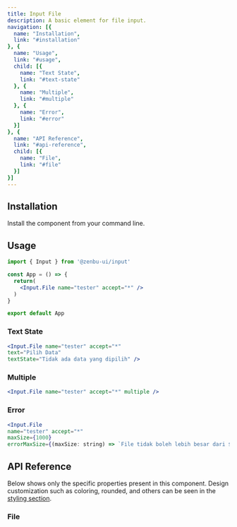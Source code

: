 ```yaml
---
title: Input File
description: A basic element for file input.
navigation: [{
  name: "Installation",
  link: "#installation"
}, {
  name: "Usage",
  link: "#usage",
  child: [{
    name: "Text State",
    link: "#text-state"
  }, {
    name: "Multiple",
    link: "#multiple"
  }, {
    name: "Error",
    link: "#error"
  }]
}, {
  name: "API Reference",
  link: "#api-reference",
  child: [{
    name: "File",
    link: "#file"
  }]
}]
---
```


<PreviewInputFile />

## Installation
Install the component from your command line.

<NpmInstall packageName="@zenbu-ui/input" />

## Usage

```jsx
import { Input } from '@zenbu-ui/input'

const App = () => {
  return(
    <Input.File name="tester" accept="*" />
  )
}

export default App
```

### Text State
<PreviewInputFileText />

```jsx
<Input.File name="tester" accept="*"
text="Pilih Data"
textState="Tidak ada data yang dipilih" />
```

### Multiple
<PreviewInputFileMultiple />

```jsx
<Input.File name="tester" accept="*" multiple />
```

### Error
<PreviewInputFileError />

```jsx
<Input.File
name="tester" accept="*"
maxSize={1000}
errorMaxSize={(maxSize: string) => `File tidak boleh lebih besar dari ${maxSize}`} />
```

## API Reference
Below shows only the specific properties present in this component. Design customization such as coloring, rounded, and others can be seen in the [styling section](/docs/styling).

### File
<InputFileProps />
